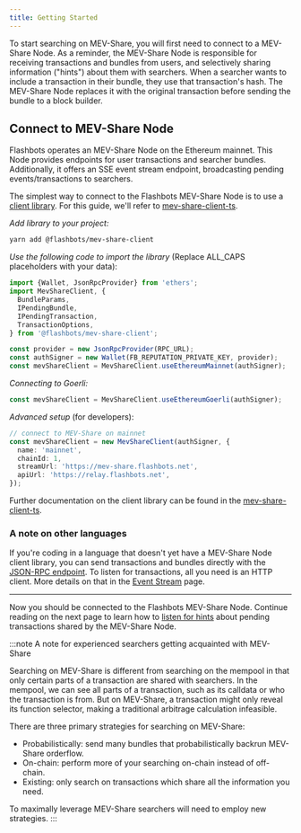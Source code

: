 ```yaml
---
title: Getting Started
---
```



To start searching on MEV-Share, you will first need to connect to a MEV-Share Node. As a reminder, the MEV-Share Node is responsible for receiving transactions and bundles from users, and selectively sharing information ("hints") about them with searchers. When a searcher wants to include a transaction in their bundle, they use that transaction's hash. The MEV-Share Node replaces it with the original transaction before sending the bundle to a block builder.

## Connect to MEV-Share Node

Flashbots operates an MEV-Share Node on the Ethereum mainnet. This Node provides endpoints for user transactions and searcher bundles. Additionally, it offers an SSE event stream endpoint, broadcasting pending events/transactions to searchers.

The simplest way to connect to the Flashbots MEV-Share Node is to use a [client library](/flashbots-auction/libraries/mev-share-clients). For this guide, we'll refer to [mev-share-client-ts](https://github.com/flashbots/mev-share-client-ts).

<Tabs>
<TabItem value="ts" label="mev-share-client-ts">

_Add library to your project:_

```bash
yarn add @flashbots/mev-share-client
```

_Use the following code to import the library_ (Replace ALL_CAPS placeholders with your data):

```typescript
import {Wallet, JsonRpcProvider} from 'ethers';
import MevShareClient, {
  BundleParams,
  IPendingBundle,
  IPendingTransaction,
  TransactionOptions,
} from '@flashbots/mev-share-client';

const provider = new JsonRpcProvider(RPC_URL);
const authSigner = new Wallet(FB_REPUTATION_PRIVATE_KEY, provider);
const mevShareClient = MevShareClient.useEthereumMainnet(authSigner);
```

_Connecting to Goerli:_

```typescript
const mevShareClient = MevShareClient.useEthereumGoerli(authSigner);
```

_Advanced setup_ (for developers):

```typescript
// connect to MEV-Share on mainnet
const mevShareClient = new MevShareClient(authSigner, {
  name: 'mainnet',
  chainId: 1,
  streamUrl: 'https://mev-share.flashbots.net',
  apiUrl: 'https://relay.flashbots.net',
});
```

Further documentation on the client library can be found in the [mev-share-client-ts](https://github.com/flashbots/mev-share-client-ts).

### A note on other languages

If you're coding in a language that doesn't yet have a MEV-Share Node client library, you can send transactions and bundles directly with the [JSON-RPC endpoint](/flashbots-auction/advanced/rpc-endpoint). To listen for transactions, all you need is an HTTP client. More details on that in the [Event Stream](/flashbots-mev-share/searchers/event-stream) page.

</TabItem>
</Tabs>

---

Now you should be connected to the Flashbots MEV-Share Node. Continue reading on the next page to learn how to [listen for hints](/flashbots-mev-share/searchers/event-stream) about pending transactions shared by the MEV-Share Node.

:::note A note for experienced searchers getting acquainted with MEV-Share

Searching on MEV-Share is different from searching on the mempool in that only certain parts of a transaction are shared with searchers. In the mempool, we can see all parts of a transaction, such as its calldata or who the transaction is from. But on MEV-Share, a transaction might only reveal its function selector, making a traditional arbitrage calculation infeasible.

There are three primary strategies for searching on MEV-Share:

- Probabilistically: send many bundles that probabilistically backrun MEV-Share orderflow.
- On-chain: perform more of your searching on-chain instead of off-chain.
- Existing: only search on transactions which share all the information you need.

To maximally leverage MEV-Share searchers will need to employ new strategies. :::
